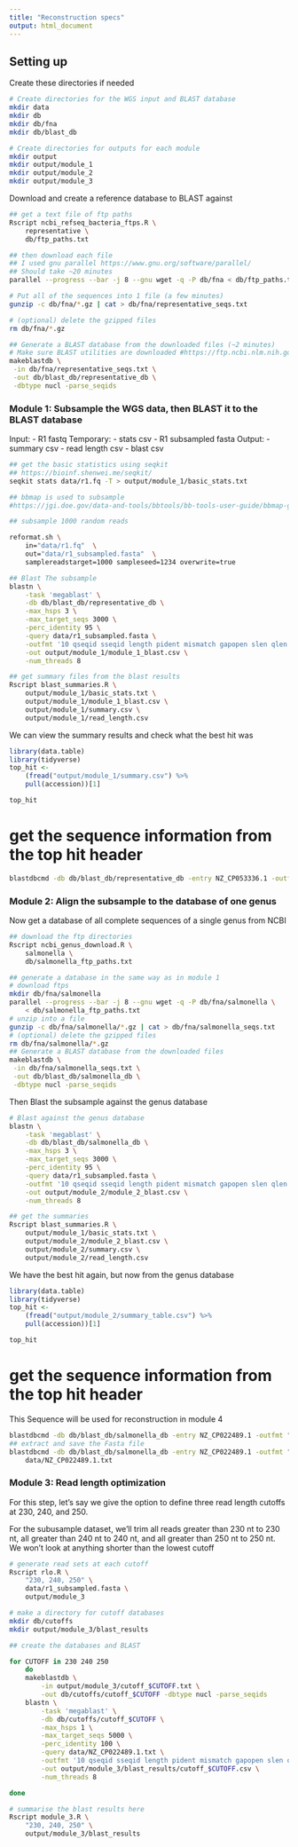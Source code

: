 ```yaml
---
title: "Reconstruction specs"
output: html_document
---
```



## Setting up

Create these directories if needed
```bash
# Create directories for the WGS input and BLAST database
mkdir data
mkdir db
mkdir db/fna
mkdir db/blast_db

# Create directories for outputs for each module
mkdir output
mkdir output/module_1
mkdir output/module_2
mkdir output/module_3
```


Download and create a reference database to BLAST against
```bash
## get a text file of ftp paths
Rscript ncbi_refseq_bacteria_ftps.R \
    representative \
    db/ftp_paths.txt

## then download each file
## I used gnu parallel https://www.gnu.org/software/parallel/
## Should take ~20 minutes
parallel --progress --bar -j 8 --gnu wget -q -P db/fna < db/ftp_paths.txt

# Put all of the sequences into 1 file (a few minutes)
gunzip -c db/fna/*.gz | cat > db/fna/representative_seqs.txt

# (optional) delete the gzipped files
rm db/fna/*.gz

## Generate a BLAST database from the downloaded files (~2 minutes)
# Make sure BLAST utilities are downloaded #https://ftp.ncbi.nlm.nih.gov/blast/executables/blast+/LATEST/
makeblastdb \
 -in db/fna/representative_seqs.txt \
 -out db/blast_db/representative_db \
 -dbtype nucl -parse_seqids
```



### Module 1: Subsample the WGS data, then BLAST it to the BLAST database

Input:
 - R1 fastq
Temporary:
 - stats csv
 - R1 subsampled fasta
Output:
 - summary csv
 - read length csv
 - blast csv

```bash
## get the basic statistics using seqkit
## https://bioinf.shenwei.me/seqkit/
seqkit stats data/r1.fq -T > output/module_1/basic_stats.txt

## bbmap is used to subsample
#https://jgi.doe.gov/data-and-tools/bbtools/bb-tools-user-guide/bbmap-guide/

## subsample 1000 random reads

reformat.sh \
    in="data/r1.fq"  \
    out="data/r1_subsampled.fasta"  \
    samplereadstarget=1000 sampleseed=1234 overwrite=true

## Blast The subsample
blastn \
    -task 'megablast' \
    -db db/blast_db/representative_db \
    -max_hsps 3 \
    -max_target_seqs 3000 \
    -perc_identity 95 \
    -query data/r1_subsampled.fasta \
    -outfmt '10 qseqid sseqid length pident mismatch gapopen slen qlen bitscore' \
    -out output/module_1/module_1_blast.csv \
    -num_threads 8

## get summary files from the blast results
Rscript blast_summaries.R \
    output/module_1/basic_stats.txt \
    output/module_1/module_1_blast.csv \
    output/module_1/summary.csv \
    output/module_1/read_length.csv

```

We can view the summary results and check what the best hit was
```r
library(data.table)
library(tidyverse)
top_hit <-
    (fread("output/module_1/summary.csv") %>%
    pull(accession))[1]

top_hit
```

# get the sequence information from the top hit header
```bash
blastdbcmd -db db/blast_db/representative_db -entry NZ_CP053336.1 -outfmt "%t"
```


### Module 2: Align the subsample to the database of one genus

Now get a database of all complete sequences of a single genus from NCBI
```bash
## download the ftp directories
Rscript ncbi_genus_download.R \
    salmonella \
    db/salmonella_ftp_paths.txt

## generate a database in the same way as in module 1
# download ftps
mkdir db/fna/salmonella
parallel --progress --bar -j 8 --gnu wget -q -P db/fna/salmonella \
    < db/salmonella_ftp_paths.txt
# unzip into a file
gunzip -c db/fna/salmonella/*.gz | cat > db/fna/salmonella_seqs.txt
# (optional) delete the gzipped files
rm db/fna/salmonella/*.gz
## Generate a BLAST database from the downloaded files
makeblastdb \
 -in db/fna/salmonella_seqs.txt \
 -out db/blast_db/salmonella_db \
 -dbtype nucl -parse_seqids
```

Then Blast the subsample against the genus database
```bash
# Blast against the genus database
blastn \
    -task 'megablast' \
    -db db/blast_db/salmonella_db \
    -max_hsps 3 \
    -max_target_seqs 3000 \
    -perc_identity 95 \
    -query data/r1_subsampled.fasta \
    -outfmt '10 qseqid sseqid length pident mismatch gapopen slen qlen bitscore' \
    -out output/module_2/module_2_blast.csv \
    -num_threads 8

## get the summaries
Rscript blast_summaries.R \
    output/module_1/basic_stats.txt \
    output/module_2/module_2_blast.csv \
    output/module_2/summary.csv \
    output/module_2/read_length.csv
```

We have the best hit again, but now from the genus database
```r
library(data.table)
library(tidyverse)
top_hit <-
    (fread("output/module_2/summary_table.csv") %>%
    pull(accession))[1]

top_hit
```

# get the sequence information from the top hit header
This Sequence will be used for reconstruction in module 4
```bash
blastdbcmd -db db/blast_db/salmonella_db -entry NZ_CP022489.1 -outfmt "%t"
## extract and save the Fasta file
blastdbcmd -db db/blast_db/salmonella_db -entry NZ_CP022489.1 -outfmt "%f" > \
    data/NZ_CP022489.1.txt
```

### Module 3: Read length optimization

For this step, let's say we give the option to define three read length cutoffs
at 230, 240, and 250.

For the subusample dataset, we'll trim all reads greater than 230 nt to 230 nt,
all greater than 240 nt to 240 nt, and all greater than 250 nt to 250 nt. We won't
look at anything shorter than the lowest cutoff
```bash
# generate read sets at each cutoff
Rscript rlo.R \
    "230, 240, 250" \
    data/r1_subsampled.fasta \
    output/module_3

# make a directory for cutoff databases
mkdir db/cutoffs
mkdir output/module_3/blast_results

## create the databases and BLAST

for CUTOFF in 230 240 250
    do
	makeblastdb \
        -in output/module_3/cutoff_$CUTOFF.txt \
        -out db/cutoffs/cutoff_$CUTOFF -dbtype nucl -parse_seqids
    blastn \
        -task 'megablast' \
        -db db/cutoffs/cutoff_$CUTOFF \
        -max_hsps 1 \
        -max_target_seqs 5000 \
        -perc_identity 100 \
        -query data/NZ_CP022489.1.txt \
        -outfmt '10 qseqid sseqid length pident mismatch gapopen slen qlen bitscore' \
        -out output/module_3/blast_results/cutoff_$CUTOFF.csv \
        -num_threads 8

done

# summarise the blast results here
Rscript module_3.R \
    "230, 240, 250" \
    output/module_3/blast_results

```



